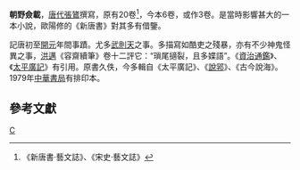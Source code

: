 '''朝野僉載'''，[[唐代|唐代]][[張鷟|張鷟]]撰寫，原有20卷<ref>《新唐書‧藝文誌》、《宋史‧藝文誌》</ref>，今本6卷，或作3卷。是當時影響甚大的一本小說，歐陽修的《新唐書》對其多有借鑒。

記唐初至[[開元|開元]]年間事蹟。尤多[[武則天|武則天]]之事。多描寫如酷吏之殘暴，亦有不少神鬼怪異之事，[[洪邁|洪邁]]《容齋續筆》卷十二評它：“瑣尾擿裂，且多媟語”。《[[資治通鑑|資治通鑑]]》、《[[太平廣記|太平廣記]]》有引用。原書久佚，今多輯自《太平廣記》、《[[說郛|說郛]]》、《古今說海》。1979年[[中華書局|中華書局]]有排印本。

{{wikisource}}

== 參考文獻 ==

{{reflist}}

[[Category:唐朝典籍|C]]